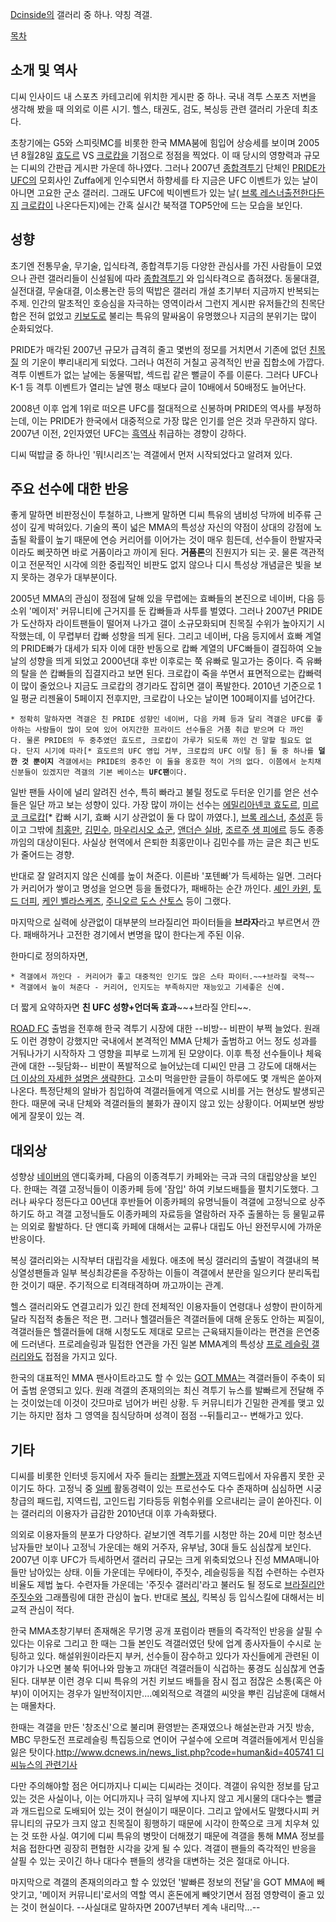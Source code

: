 [[Dcinside]]의 갤러리 중 하나. 약칭 격갤.

[[목차]]

== 소개 및 역사 ==
디씨 인사이드 내 스포츠 카테고리에 위치한 게시판 중 하나. 국내 격투 스포츠 저변을 생각해 봤을 때 의외로 이른 시기. 헬스, 태권도, 검도, 복싱등 관련 갤러리 가운데 최초다.

초창기에는 G5와 스피릿MC를 비롯한 한국 MMA붐에 힘입어 상승세를 보이며 2005년 8월28일 [[효도르]] VS [[크로캅]]을 기점으로 정점을 찍었다. 이 때 당시의 영향력과 규모는 디씨의 간판급 게시판 가운데 하나였다. 그러나 2007년 [[종합격투기]] 단체인 [[PRIDE]]가 [[UFC]]의 모회사인 Zuffa에게 인수되면서 하향세를 타 지금은 UFC 이벤트가 있는 날이 아니면 고요한 군소 갤러리. 그래도 UFC에 빅이벤트가 있는 날( [[브록 레스너]]출전한다든지 [[크로캅]]이 나온다든지)에는 간혹 실시간 북적갤 TOP5안에 드는 모습을 보인다.

== 성향 ==
초기엔 전통무술, 무기술, 입식타격, 종합격투기등 다양한 관심사를 가진 사람들이 모였으나 관련 갤러리들이 신설됨에 따라 [[종합격투기]] 와 입식타격으로 좁혀졌다. 동물대결, 실전대결, 무술대결, 이소룡논란 등의 떡밥은 갤러리 개설 초기부터 지금까지 반복되는 주제. 인간의 말초적인 호승심을 자극하는 영역이라서 그런지 게시판 유저들간의 친목단합은 전혀 없었고 [[키보도]]로 불리는 특유의 말싸움이 유명했으나 지금의 분위기는 많이 순화되었다.

PRIDE가 매각된 2007년 규모가 급격히 줄고 몇번의 정모를 거치면서 기존에 없던 [[친목질]] 의 기운이 뿌리내리게 되었다. 그러나 여전히 거칠고 공격적인 반골 집합소에 가깝다. 격투 이벤트가 없는 날에는 동물떡밥, 섹드립 같은 뻘글이 주를 이룬다. 그러다 UFC나 K-1 등 격투 이벤트가 열리는 날엔 평소 때보다 글이 10배에서 50배정도 늘어난다. 

2008년 이후 업계 1위로 떠오른 UFC를 절대적으로 신봉하며 PRIDE의 역사를 부정하는데, 이는 PRIDE가 한국에서 대중적으로 가장 많은 인기를 얻은 것과 무관하지 않다. 2007년 이전, 2인자였던 UFC는 [[흑역사]] 취급하는 경향이 강하다.

디씨 떡밥글 중 하나인 '뭐!시리즈'는 격갤에서 먼저 시작되었다고 알려져 있다.

== 주요 선수에 대한 반응 ==
좋게 말하면 비판정신이 투철하고, 나쁘게 말하면 디씨 특유의 냄비성 닥까에 비주류 근성이 깊게 박혀있다. 기술의 폭이 넓은 MMA의 특성상 자신의 약점이 상대의 강점에 노출될 확률이 높기 때문에 연승 커리어를 이어가는 것이 매우 힘든데, 선수들이 한발자국이라도 삐끗하면 바로 거품이라고 까이게 된다. '''거품론'''의 진원지가 되는 곳. 물론 객관적이고 전문적인 시각에 의한 중립적인 비판도 없지 않으나 디시 특성상 개념글은 빛을 보지 못하는 경우가 대부분이다.

2005년 MMA의 관심이 정점에 달해 있을 무렵에는 효빠들의 본진으로 네이버, 다음 등 소위 '메이저' 커뮤니티에 근거지를 둔 캅빠들과 사투를 벌였다. 그러나 2007년 PRIDE가 도산하자 라이트팬들이 떨어져 나가고 갤이 소규모화되며 친목질 수위가 높아지기 시작했는데, 이 무렵부터 캅빠 성향을 띄게 된다. 그리고 네이버, 다음 등지에서 효빠 계열의 PRIDE빠가 대세가 되자 이에 대한 반동으로 캅빠 계열의 UFC빠들이 결집하여 오늘날의 성향을 띄게 되었고 2000년대 후반 이후로는 쭉 유빠로 밀고가는 중이다. 즉 유빠의 탈을 쓴 캅빠들의 집결지라고 보면 된다. 크로캅이 죽을 쑤면서 표면적으로는 캅빠력이 많이 줄었으나 지금도 크로캅의 경기라도 잡히면 갤이 폭발한다. 2010년 기준으로 1일 평균 리젠율이 5페이지 전후지만, 크로캅이 나오는 날이면 100페이지를 넘어간다. 
 * 정확히 말하자면 격갤은 친 PRIDE 성향인 네이버, 다음 카페 등과 달리 격갤은 UFC를 좋아하는 사람들이 많이 모여 있어 어지간한 프라이드 선수들은 거품 취급 받으며 다 까인다. 물론 PRIDE의 두 중추였던 효도르, 크로캅이 가루가 되도록 까인 건 말할 필요도 없다. 단지 시기에 따라[* 효도르의 UFC 영입 거부, 크로캅의 UFC 이탈 등] 둘 중 하나를 '''덜 깐 것 뿐이지''' 격갤에서는 PRIDE의 중추인 이 둘을 옹호한 적이 거의 없다. 이쯤에서 눈치채신분들이 있겠지만 격갤의 기본 베이스는 '''UFC팬'''이다.

일반 팬들 사이에 널리 알려진 선수, 특히 빠라고 불릴 정도로 두터운 인기를 얻은 선수들은 일단 까고 보는 성향이 있다. 가장 많이 까이는 선수는 [[에밀리아넨코 효도르]], [[미르코 크로캅]][* 캅빠 시기, 효빠 시기 상관없이 둘 다 많이 까였다.], [[브록 레스너]], [[추성훈]] 등이고 그밖에 [[최홍만]], [[김민수]], [[마우리시오 쇼군]], [[앤더슨 실바]], [[조르주 생 피에르]] 등도 종종 까임의 대상이된다. 사실상 현역에서 은퇴한 최홍만이나 김민수를 까는 글은 최근 빈도가 줄어드는 경향.

반대로 잘 알려지지 않은 신예를 높이 쳐준다. 이른바 '포텐빠'가 득세하는 일면. 그러다가 커리어가 쌓이고 명성을 얻으면 등을 돌렸다가, 패배하는 순간 까인다. [[셰인 카윈]], [[토드 더피]], [[케인 벨라스케즈]], [[주니오르 도스 산토스]] 등이 그랬다. 

마지막으로 실력에 상관없이 대부분의 브라질리언 파이터들을 '''브라자'''라고 부르면서 깐다. 패배하거나 고전한 경기에서 변명을 많이 한다는게 주된 이유.

한마디로 정의하자면,

 * 격갤에서 까인다 - 커리어가 좋고 대중적인 인기도 많은 스타 파이터.~~+브라질 국적~~
 * 격갤에서 높이 쳐준다 - 커리어, 인지도는 부족하지만 재능있고 기세좋은 신예.

더 짧게 요약하자면 '''친 UFC 성향+언더독 효과'''~~+브라질 안티~~.

[[ROAD FC]] 출범을 전후해 한국 격투기 시장에 대한 --비방-- 비판이 부쩍 늘었다. 원래도 이런 경향이 강했지만 국내에서 본격적인 MMA 단체가 출범하고 어느 정도 성과를 거둬나가기 시작하자 그 영향을 피부로 느끼게 된 모양이다. 이후 특정 선수들이나 체육관에 대한 --뒷담화-- 비판이 폭발적으로 늘어났는데 디씨인 만큼 그 강도에 대해서는 [[더 이상의 자세한 설명은 생략한다]]. 고소미 먹을만한 글들이 하루에도 몇 개씩은 쏟아져 나온다.
특정단체의 알바가 침입하여 격갤러들에게 역으로 시비를 거는 현상도 발생되곤 한다. 때문에 국내 단체와 격갤러들의 불화가 끊이지 않고 있는 상황이다. 어찌보면 쌍방에게 잘못이 있는 격.
== 대외상 ==
성향상 [[네이버]]의 앤디훅카페, 다음의 이종격투기 카페와는 극과 극의 대립양상을 보인다. 한때는 격갤 고정닉들이 이종카페 등에 '잠입' 하여 키보드배틀을 펼치기도했다. 그러나 싸우다 정든다고 00년대 후반들어 이종카페의 유명닉들이 격갤에 고정닉으로 상주하기도 하고 격갤 고정닉들도 이종카페의 자료등을 열람하러 자주 출몰하는 등 물밑교류는 의외로 활발하다. 단 앤디훅 카페에 대해서는 교류나 대립도 아닌 완전무시에 가까운 반응이다. 

복싱 갤러리와는 시작부터 대립각을 세웠다. 애초에 복싱 갤러리의 출발이 격갤내의 복싱열성팬들과 일부 복싱최강론을 주장하는 이들이 격갤에서 분란을 일으키다 분리독립한 것이기 때문. 주기적으로 티격태격하며 까고까이는 관계.

헬스 갤러리와도 연결고리가 있긴 한데 전체적인 이용자들이 연령대나 성향이 판이하게 달라 직접적 충돌은 적은 편. 그러나 헬갤러들은 격갤러들에 대해 운동도 안하는 찌질이, 격갤러들은 헬갤러들에 대해 시청도도 제대로 모르는 근육돼지들이라는 편견을 은연중에 드러낸다. 프로레슬링과 밀접한 연관을 가진 일본 MMA계의 특성상 [[프로 레슬링 갤러리]]와도 접점을 가지고 있다.

한국의 대표적인 MMA 팬사이트라고도 할 수 있는 [[GOT MMA]]는 격갤러들이 주축이 되어 출범 운영되고 있다. 원래 격갤의 존재의의는 최신 격투기 뉴스를 발빠르게 전달해 주는 것이었는데 이것이 갓므마로 넘어가 버린 상황. 두 커뮤니티가 긴밀한 관계를 맺고 있기는 하지만 점차 그 영역을 침식당하며 성격이 점점 --뒤틀리고-- 변해가고 있다.
 
== 기타 ==
디씨를 비롯한 인터넷 등지에서 자주 들리는 [[좌빨]]논쟁과 지역드립에서 자유롭지 못한 곳이기도 하다. 고정닉 중 [[일베]] 활동경력이 있는 프로선수도 다수 존재하며 심심하면 시궁창급의 패드립, 지역드립, 고인드립 기타등등 위험수위를 오르내리는 글이 쏟아진다. 이는 갤러리의 이용자가 급감한 2010년대 이후 가속화됐다.

의외로 이용자들의 분포가 다양하다. 겉보기엔 격투기를 시청만 하는 20세 미만 청소년 남자들만 보이나 고정닉 가운데는 해외 거주자, 유부남, 30대 들도 심심찮게 보인다. 2007년 이후 UFC가 득세하면서 갤러리 규모는 크게 위축되었으나 진성 MMA매니아들만 남아있는 상태. 이들 가운데는 무에타이, 주짓수, 레슬링등을 직접 수련하는 수련자 비율도 제법 높다. 수련자들 가운데는 '주짓수 갤러리'라고 불러도 될 정도로 [[브라질리안 주짓수]]와 그래플링에 대한 관심이 높다. 반대로 [[복싱]], 킥복싱 등 입식스킬에 대해서는 비교적 관심이 적다.

한국 MMA초창기부터 존재해온 무기명 공개 포럼이라 팬들의 즉각적인 반응을 살필 수 있다는 이유로 그리고 한 때는 그들 본인도 격갤러였던 탓에 업계 종사자들이 수시로 눈팅하고 있다. 해설위원이라든지 부커, 선수들이 잠수하고 있다가 자신들에게 관련된 이야기가 나오면 불쑥 튀어나와 맘놓고 까대던 격갤러들이 식겁하는 풍경도 심심찮게 연출된다. 대부분 이런 경우 디씨 특유의 거친 키보드 배틀을 잠시 접고 점잖은 소통(혹은 아부)이 이어지는 경우가 일반적이지만....예외적으로 격갤의 씨앗을 뿌린 김남훈에 대해서는 매몰차다.

한때는 격갤을 만든 '창조신'으로 불리며 환영받는 존재였으나 해설논란과 거짓 방송, MBC 무한도전 프로레슬링 특집등으로 연이어 구설수에 오르며 격갤러들에게서 민심을 잃은 탓이다.[[http://www.dcnews.in/news_list.php?code=human&id=405741 디씨뉴스의 관련기사]]

다만 주의해야할 점은 어디까지나 디씨는 디씨라는 것이다. 격갤이 유익한 정보를 담고 있는 것은 사실이나, 이는 어디까지나 극히 일부에 지나지 않고 게시물의 대다수는 뻘글과 개드립으로 도배되어 있는 것이 현실이기 때문이다. 그리고 앞에서도 말했다시피 커뮤니티의 규모가 크지 않고 친목질이 횡행하기 때문에 시각이 한쪽으로 크게 치우쳐 있는 것 또한 사실. 여기에 디씨 특유의 병맛이 더해졌기 때문에 격갤을 통해 MMA 정보를 처음 접한다면 굉장히 편협한 시각을 갖게 될 수 있다. 격갤이 팬들의 즉각적인 반응을 살필 수 있는 곳이긴 하나 대다수 팬들의 생각을 대변하는 것은 절대로 아니다.

마지막으로 격갤의 존재의의라고 할 수 있었던 '발빠른 정보의 전달'을 GOT MMA에 빼앗기고, '메이저 커뮤니티'로서의 역할 역시 혼돈에게 빼앗기면서 점점 영향력이 줄고 있는 것이 현실이다. --사실대로 말하자면 2007년부터 계속 내리막...--
